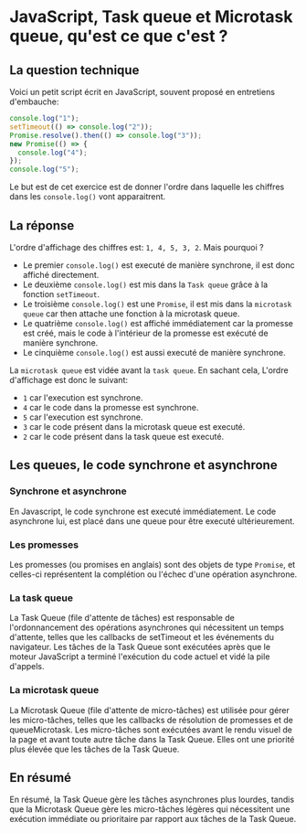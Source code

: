 # JavaScript, Task queue et Microtask queue, qu'est ce que c'est ?

## La question technique

Voici un petit script écrit en JavaScript, souvent proposé en entretiens d'embauche:

```ts
console.log("1");
setTimeout(() => console.log("2"));
Promise.resolve().then(() => console.log("3"));
new Promise(() => {
  console.log("4");
});
console.log("5");
```

Le but est de cet exercice est de donner l'ordre dans laquelle les chiffres dans les `console.log()` vont apparaitrent.

## La réponse

L'ordre d'affichage des chiffres est: `1, 4, 5, 3, 2`.
Mais pourquoi ?

- Le premier `console.log()` est executé de manière synchrone, il est donc affiché directement.
- Le deuxième `console.log()` est mis dans la `Task queue` grâce à la fonction `setTimeout`.
- Le troisième `console.log()` est une `Promise`, il est mis dans la `microtask queue` car then attache une fonction à la microtask queue.
- Le quatrième `console.log()` est affiché immédiatement car la promesse est créé, mais le code à l'intérieur de la promesse est exécuté de manière synchrone.
- Le cinquième `console.log()` est aussi executé de manière synchrone.

La `microtask queue` est vidée avant la `task queue`. En sachant cela, L'ordre d'affichage est donc le suivant:

- `1` car l'execution est synchrone.
- `4` car le code dans la promesse est synchrone.
- `5` car l'execution est synchrone.
- `3` car le code présent dans la microtask queue est executé.
- `2` car le code présent dans la task queue est executé.

## Les queues, le code synchrone et asynchrone

### Synchrone et asynchrone

En Javascript, le code synchrone est executé immédiatement.
Le code asynchrone lui, est placé dans une queue pour être executé ultérieurement.

### Les promesses

Les promesses (ou promises en anglais) sont des objets de type `Promise`,
et celles-ci représentent la complétion ou l'échec d'une opération asynchrone.

### La task queue

La Task Queue (file d'attente de tâches) est responsable de l'ordonnancement des opérations asynchrones qui nécessitent un temps d'attente,
telles que les callbacks de setTimeout et les événements du navigateur.
Les tâches de la Task Queue sont exécutées après que le moteur JavaScript a terminé l'exécution du code actuel et vidé la pile d'appels.

### La microtask queue

La Microtask Queue (file d'attente de micro-tâches) est utilisée pour gérer les micro-tâches,
telles que les callbacks de résolution de promesses et de queueMicrotask.
Les micro-tâches sont exécutées avant le rendu visuel de la page et avant toute autre tâche dans la Task Queue.
Elles ont une priorité plus élevée que les tâches de la Task Queue.

## En résumé

En résumé, la Task Queue gère les tâches asynchrones plus lourdes,
tandis que la Microtask Queue gère les micro-tâches légères qui nécessitent une exécution immédiate
ou prioritaire par rapport aux tâches de la Task Queue.

